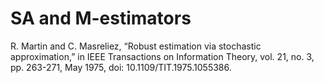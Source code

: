 # SA and M-estimators



R. Martin and C. Masreliez, "Robust estimation via stochastic approximation," in IEEE Transactions on Information Theory, vol. 21, no. 3, pp. 263-271, May 1975, doi: 10.1109/TIT.1975.1055386.